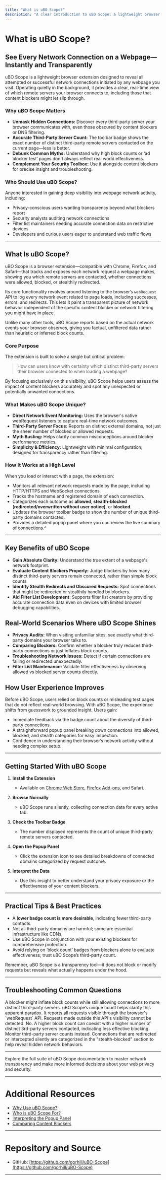 ```yaml
---
title: "What is uBO Scope?"
description: "A clear introduction to uBO Scope: a lightweight browser extension designed to transparently reveal all attempted or successful network connections on a webpage. Learn the product’s vision, core focus, and how it complements your existing security toolkit."
---
```


# What is uBO Scope?

## See Every Network Connection on a Webpage—Instantly and Transparently

uBO Scope is a lightweight browser extension designed to reveal all attempted or successful network connections initiated by any webpage you visit. Operating quietly in the background, it provides a clear, real-time view of which remote servers your browser connects to, including those that content blockers might let slip through.

### Why uBO Scope Matters

- **Unmask Hidden Connections:** Discover every third-party server your browser communicates with, even those obscured by content blockers or DNS filtering.
- **Accurate Third-Party Server Count:** The toolbar badge shows the exact number of distinct third-party remote servers contacted on the current page—less is better.
- **Debunk Common Myths:** Understand why high block counts or ‘ad blocker test’ pages don't always reflect real world effectiveness.
- **Complement Your Security Toolbox:** Use it alongside content blockers for precise insight and troubleshooting.

### Who Should Use uBO Scope?

Anyone interested in gaining deep visibility into webpage network activity, including:

- Privacy-conscious users wanting transparency beyond what blockers report
- Security analysts auditing network connections
- Filter list maintainers needing accurate connection data on restrictive devices
- Developers and curious users eager to understand web traffic flows

---

## What Is uBO Scope?

uBO Scope is a browser extension—compatible with Chrome, Firefox, and Safari—that tracks and exposes each network request a webpage makes, showing you which remote servers are contacted, whether connections were allowed, blocked, or stealthily redirected.

Its core functionality revolves around listening to the browser’s `webRequest` API to log every network event related to page loads, including successes, errors, and redirects. This lets it paint a transparent picture of network behavior independent of the specific content blocker or network filtering you might have in place.

Unlike many other tools, uBO Scope reports based on the actual network events your browser observes, giving you factual, unfiltered data rather than heuristic or inferred block counts.

### Core Purpose

The extension is built to solve a single but critical problem:

> How can users know with certainty which distinct third-party servers their browser connected to when loading a webpage?

By focusing exclusively on this visibility, uBO Scope helps users assess the impact of content blockers accurately and spot any unexpected or potentially unwanted connections.

### What Makes uBO Scope Unique?

- **Direct Network Event Monitoring:** Uses the browser's native webRequest listeners to capture real-time network outcomes.
- **Third-Party Server Focus:** Reports on distinct external domains, not just the sheer number of blocked or allowed requests.
- **Myth Busting:** Helps clarify common misconceptions around blocker performance metrics.
- **Simplicity & Efficiency:** Lightweight with minimal configuration; designed for transparency rather than filtering.

### How It Works at a High Level

When you load or interact with a page, the extension:

- Monitors all relevant network requests made by the page, including HTTP/HTTPS and WebSocket connections.
- Tracks the hostname and registered domain of each connection.
- Categorizes each outcome as **allowed**, **stealth-blocked (redirected/overwritten without user notice)**, or **blocked**.
- Updates the browser toolbar badge to show the number of unique third-party domains contacted.
- Provides a detailed popup panel where you can review the live summary of connections.^

---

## Key Benefits of uBO Scope

- **Gain Absolute Clarity:** Understand the true extent of a webpage's network footprint.
- **Evaluate Content Blockers Properly:** Judge blockers by how many distinct third-party servers remain connected, rather than simple block counts.
- **Identify Stealth Redirects and Obscured Requests:** Spot connections that might be redirected or stealthily handled by blockers.
- **Aid Filter List Development:** Supports filter list creators by providing accurate connection data even on devices with limited browser debugging capabilities.

## Real-World Scenarios Where uBO Scope Shines

- **Privacy Audits:** When visiting unfamiliar sites, see exactly what third-party domains your browser talks to.
- **Comparing Blockers:** Confirm whether a blocker truly reduces third-party connections or just inflates block counts.
- **Troubleshooting Network Issues:** Detect if certain connections are failing or redirected unexpectedly.
- **Filter List Maintenance:** Validate filter effectiveness by observing allowed vs blocked server counts directly.

## How User Experience Improves

Before uBO Scope, users relied on block counts or misleading test pages that do not reflect real-world browsing. With uBO Scope, the experience shifts from guesswork to grounded insight. Users gain:

- Immediate feedback via the badge count about the diversity of third-party connections.
- A straightforward popup panel breaking down connections into allowed, blocked, and stealth categories for easy inspection.
- Confidence in understanding their browser’s network activity without needing complex setup.

---

## Getting Started With uBO Scope

1. **Install the Extension**
   - Available on [Chrome Web Store](https://chromewebstore.google.com/detail/ubo-scope/bbdpgcaljkaaigfcomhidmneffjjjfgp), [Firefox Add-ons](https://addons.mozilla.org/firefox/addon/ubo-scope/), and Safari.

2. **Browse Normally**
   - uBO Scope runs silently, collecting connection data for every active tab.

3. **Check the Toolbar Badge**
   - The number displayed represents the count of unique third-party remote servers contacted.

4. **Open the Popup Panel**
   - Click the extension icon to see detailed breakdowns of connected domains categorized by request outcome.

5. **Interpret the Data**
   - Use this insight to better understand your privacy exposure or the effectiveness of your content blockers.

---

## Practical Tips & Best Practices

- A **lower badge count is more desirable**, indicating fewer third-party contacts.
- Not all third-party domains are harmful; some are essential infrastructure like CDNs.
- Use uBO Scope in conjunction with your existing blockers for comprehensive protection.
- Avoid relying on ‘block count’ badges from blockers alone to evaluate effectiveness; trust uBO Scope’s third-party count.

<Tip>
Remember, uBO Scope is a transparency tool—it does not block or modify requests but reveals what actually happens under the hood.
</Tip>

---

## Troubleshooting Common Questions

<AccordionGroup title="Troubleshooting & FAQs">
<Accordion title="Why does the badge count sometimes increase after installing a blocker?">
A blocker might inflate block counts while still allowing connections to more distinct third-party servers. uBO Scope’s unique count helps clarify this apparent paradox.
</Accordion>
<Accordion title="Can uBO Scope detect all network requests?">
It reports all requests visible through the browser's `webRequest` API. Requests made outside this API's visibility cannot be detected.
</Accordion>
<Accordion title="Is a high block count always better?">
No. A higher block count can coexist with a higher number of distinct 3rd-party servers contacted, indicating less effective blocking. Monitor third-party server counts instead.
</Accordion>
<Accordion title="How does uBO Scope handle stealth blocking or redirects?">
Connections that are redirected or intercepted silently are categorized in the "stealth-blocked" section to help reveal hidden network behaviors.
</Accordion>
</AccordionGroup>

---

Explore the full suite of uBO Scope documentation to master network transparency and make more informed decisions about your web privacy and security.

---

# Additional Resources

- [Why Use uBO Scope?](../value-proposition)
- [Who is uBO Scope For?](../target-audience-usecases)
- [Interpreting the Popup Panel](../../getting-started/first-run-and-configuration/quick-start-using-popup)
- [Comparing Content Blockers](../../guides/real-use-scenarios/analyze-content-blockers)

---

# Repository and Source

- GitHub: [https://github.com/gorhill/uBO-Scope](https://github.com/gorhill/uBO-Scope)

---